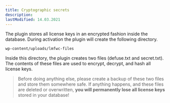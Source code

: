 ```yaml
---
title: Cryptographic secrets
description:
lastModified: 14.03.2021
---
```


The plugin stores all license keys in an encrypted fashion inside the database. During activation the plugin will
create the following directory.

`wp-content/uploads/lmfwc-files`

Inside this directory, the plugin creates two files (defuse.txt and secret.txt). The contents of these files are used
to encrypt, decrypt, and hash all license keys.

>Before doing anything else, please create a backup of these two files and store them somewhere safe. If anything
happens, and these files are deleted or overwritten, **you will permanently lose all license keys** stored in your
database!
